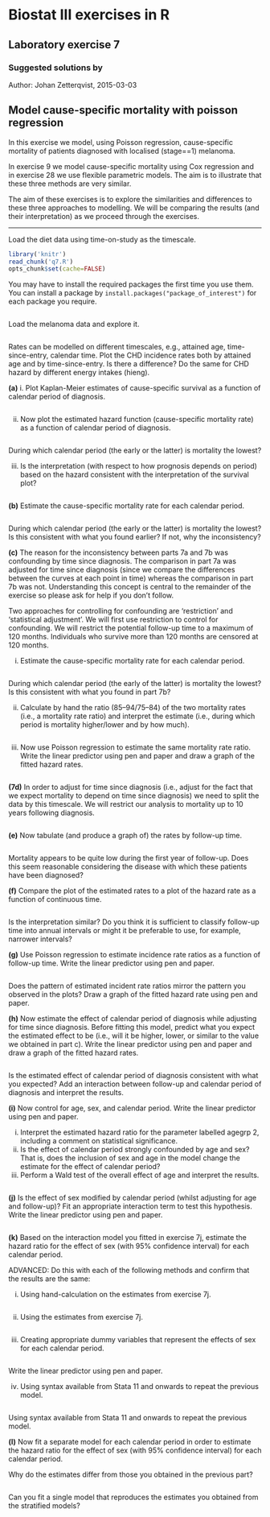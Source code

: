Biostat III exercises in R
===========
Laboratory exercise 7
-----------

### Suggested solutions by
Author: Johan Zetterqvist, 2015-03-03


## Model cause-specific mortality with poisson regression

In this exercise we model, using Poisson regression, cause-specific mortality of patients diagnosed with localised (stage==1) melanoma.

In exercise 9 we model cause-specific mortality using Cox regression and in exercise 28 we use flexible parametric models. The aim is to illustrate that these three methods are very similar.

The aim of these exercises is to explore the similarities and differences to these three approaches to modelling. We will be comparing the results (and their interpretation) as we proceed through the exercises.

-----------

Load the diet data using time-on-study as the timescale.

```r
library('knitr')
read_chunk('q7.R')
opts_chunk$set(cache=FALSE)
```

You may have to install the required packages the first time you use them. You can install a package by `install.packages("package_of_interest")` for each package you require.

```r
```

Load the melanoma data and explore it.

```r
```

Rates can be modelled on different timescales, e.g., attained age, time-since-entry, calendar time. Plot the CHD incidence rates both by attained age and by time-since-entry. Is there a difference? Do the same for CHD hazard by different energy intakes (hieng).

**(a)**
i. Plot Kaplan-Meier estimates of cause-specific survival as a function of calendar period of diagnosis.

```r
```

ii. Now plot the estimated hazard function (cause-specific mortality rate) as a function of calendar period of diagnosis.

```r
```
During which calendar period (the early or the latter) is mortality the lowest?

iii. Is the interpretation (with respect to how prognosis depends on period) based on the hazard consistent with the interpretation of the survival plot?

```r
```

**(b)** Estimate the cause-specific mortality rate for each calendar period.

```r
```

During which calendar period (the early or the latter) is mortality the lowest? Is this consistent with what you found earlier? If not, why the inconsistency?

**(c)** The reason for the inconsistency between parts 7a and 7b was confounding by time since diagnosis. The comparison in part 7a was adjusted for time since diagnosis (since we compare the differences between the curves at each point in time) whereas the comparison in part 7b was not. Understanding this concept is central to the remainder of the exercise so please ask for help if you don’t follow.

Two approaches for controlling for confounding are ‘restriction’ and ‘statistical adjustment’. We will first use restriction to control for confounding. We will restrict the potential follow-up time to a maximum of 120 months. Individuals who survive more than 120 months are censored at 120 months.

i. Estimate the cause-specific mortality rate for each calendar period.

```r
```

During which calendar period (the early of the latter) is mortality the lowest? Is this consistent with what you found in part 7b?

ii. Calculate by hand the ratio (85–94/75–84) of the two mortality rates (i.e., a mortality rate ratio) and interpret the estimate (i.e., during which period is mortality higher/lower and by how much).

```r
```

iii. Now use Poisson regression to estimate the same mortality rate ratio. Write the linear predictor using pen and paper and draw a graph of the fitted hazard rates.

```r
```

**(7d)** In order to adjust for time since diagnosis (i.e., adjust for the fact that we expect mortality to depend on time since diagnosis) we need to split the data by this timescale. We will restrict our analysis to mortality up to 10 years following diagnosis.

```r
```

**(e)** Now tabulate (and produce a graph of) the rates by follow-up time.

```r
```

Mortality appears to be quite low during the first year of follow-up. Does this seem reasonable considering the disease with which these patients have been diagnosed?

**(f)** Compare the plot of the estimated rates to a plot of the hazard rate as a function of continuous time.

```r
```

Is the interpretation similar? Do you think it is sufficient to classify follow-up time into annual intervals or might it be preferable to use, for example, narrower intervals?

**(g)** Use Poisson regression to estimate incidence rate ratios as a function of follow-up time. Write the linear predictor using pen and paper.


```r
```
Does the pattern of estimated incident rate ratios mirror the pattern you observed in
the plots? Draw a graph of the fitted hazard rate using pen and paper.

**(h)** Now estimate the effect of calendar period of diagnosis while adjusting for time since diagnosis. Before fitting this model, predict what you expect the estimated effect to be (i.e., will it be higher, lower, or similar to the value we obtained in part c). Write the linear predictor using pen and paper and draw a graph of the fitted hazard rates.


```r
```
Is the estimated effect of calendar period of diagnosis consistent with what you expected? Add an interaction between follow-up and calendar period of diagnosis and interpret the results.

**(i)** Now control for age, sex, and calendar period. Write the linear predictor using pen and paper.

i. Interpret the estimated hazard ratio for the parameter labelled agegrp 2, including a comment on statistical significance.
ii. Is the effect of calendar period strongly confounded by age and sex? That is, does the inclusion of sex and age in the model change the estimate for the effect of calendar period?
iii. Perform a Wald test of the overall effect of age and interpret the results.

```r
```

**(j)** Is the effect of sex modified by calendar period (whilst adjusting for age and follow-up)? Fit an appropriate interaction term to test this hypothesis. Write the linear predictor using pen and paper.

```r
```


**(k)** Based on the interaction model you fitted in exercise 7j, estimate the hazard ratio for the effect of sex (with 95% confidence interval) for each calendar period.

ADVANCED: Do this with each of the following methods and confirm that the results are the same:

i. Using hand-calculation on the estimates from exercise 7j.

```r
```
ii. Using the estimates from exercise 7j.


```r
```

iii. Creating appropriate dummy variables that represent the effects of sex for each calendar period.


```r
```

Write the linear predictor using pen and paper.


iv. Using syntax available from Stata 11 and onwards to repeat the previous model.

```r
```
Using syntax available from Stata 11 and onwards to repeat the previous model.

**(l)** Now fit a separate model for each calendar period in order to estimate the hazard ratio for the effect of sex (with 95% confidence interval) for each calendar period.

Why do the estimates differ from those you obtained in the previous part?

```r
```
Can you fit a single model that reproduces the estimates you obtained from the stratified models?
